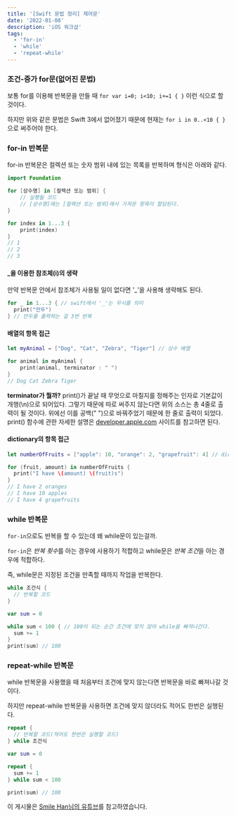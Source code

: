 ```yaml
---
title: '[Swift 문법 정리] 제어문'
date: '2022-01-08'
description: 'iOS 워크샵'
tags:
  - 'for-in'
  - 'while'
  - 'repeat-while'
---
```


### 조건-증가 for문(없어진 문법)

보통 for를 이용해 반복문을 만들 때 `for var i=0; i<10; i+=1 { }` 이런 식으로 할 것이다.

하지만 위와 같은 문법은 Swift 3에서 없어졌기 때문에 현재는 `for i in 0..<10 { }`으로 써주어야 한다.

### for-in 반복문

for-in 반복문은 컬렉션 또는 숫자 범위 내에 있는 목록을 반복하며 형식은 아래와 같다.

```swift
import Foundation

for [상수명] in [컬렉션 또는 범위] {
    // 실행될 코드
    // [상수명]에는 [컬렉션 또는 범위]에서 가져온 항목이 할당된다.
}

for index in 1...3 {
    print(index)
}
// 1
// 2
// 3
```

#### _을 이용한 참조체(i)의 생략

만약 반복문 안에서 참조체가 사용될 일이 없다면 '_'을 사용해 생략해도 된다.

```swift
for _ in 1...3 { // swift에서 '_'는 무시를 의미
  print("만두")
} // 만두를 출력하는 걸 3번 반복
```

#### 배열의 항목 접근

```swift
let myAnimal = ["Dog", "Cat", "Zebra", "Tiger"] // 상수 배열

for animal in myAnimal {
    print(animal, terminator : " ")
}
// Dog Cat Zebra Tiger
```

<Callout type="success" icon="💡">

**terminator가 뭘까?** print()가 끝날 때 무엇으로 마칠지를 정해주는 인자로 기본값이 개행(\n)으로 되어있다. 그렇기 때문에 따로 써주지 않는다면 위의 소스는 총 4줄로 출력이 될 것이다. 위에선 이를 공백(" ")으로 바꿔주었기 때문에 한 줄로 출력이 되었다. print() 함수에 관한 자세한 설명은 [developer.apple.com](https://developer.apple.com/documentation/swift/1541053-print) 사이트를 참고하면 된다.

</Callout>

#### dictionary의 항목 접근

```swift
let numberOfFruits = ["apple": 10, "orange": 2, "grapefruit": 4] // dictionary는 [key: value] 형식의 배열이다.

for (fruit, amount) in numberOfFruits {
  print("I have \(amount) \(fruit)s")
}
// I have 2 oranges
// I have 10 apples
// I have 4 grapefruits
```

### while 반복문

`for-in`으로도 반복을 할 수 있는데 왜 while문이 있는걸까.

`for-in`은 *반복 횟수*를 아는 경우에 사용하기 적합하고 while문은 *반복 조건*을 아는 경우에 적합하다.

즉, while문은 지정된 조건을 만족할 때까지 작업을 반복한다.

```swift
while 조건식 {
  // 반복할 코드
}

var sum = 0

while sum < 100 { // 100이 되는 순간 조건에 맞지 않아 while을 빠져나간다.
  sum += 1
}
print(sum) // 100
```

### repeat-while 반복문

while 반복문을 사용했을 때 처음부터 조건에 맞지 않는다면 반복문을 바로 빠져나갈 것이다.

하지만 repeat-while 반복문을 사용하면 조건에 맞지 않더라도 적어도 한번은 실행된다.

```swift
repeat {
  // 반복할 코드(적어도 한번은 실행할 코드)
} while 조건식

var sum = 0

repeat {
  sum += 1
} while sum < 100

print(sum) // 100
```

<Callout type="info">

이 게시물은 [Smile Han님의 유튜브](https://www.youtube.com/channel/UCM8wseo6DkA-D7yGlCrcrwA)를 참고하였습니다.

</Callout>
